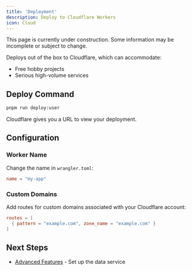 ```yaml
---
title: 'Deployment'
description: Deploy to Cloudflare Workers
icon: Cloud
---
```



<Callout title="Work in Progress" type="warning">
  This page is currently under construction. Some information may be incomplete or subject to change.
</Callout>

Deploys out of the box to Cloudflare, which can accommodate:
- Free hobby projects
- Serious high-volume services

## Deploy Command

```bash
pnpm run deploy:user
```

Cloudflare gives you a URL to view your deployment.

## Configuration

### Worker Name

Change the name in `wrangler.toml`:

```toml title="apps/user/wrangler.toml"
name = "my-app"
```

### Custom Domains

Add routes for custom domains associated with your Cloudflare account:

```toml title="apps/user/wrangler.toml"
routes = [
  { pattern = "example.com", zone_name = "example.com" }
]
```

## Next Steps

- [Advanced Features](/docs/building-your-product/yugen/advanced) - Set up the data service
